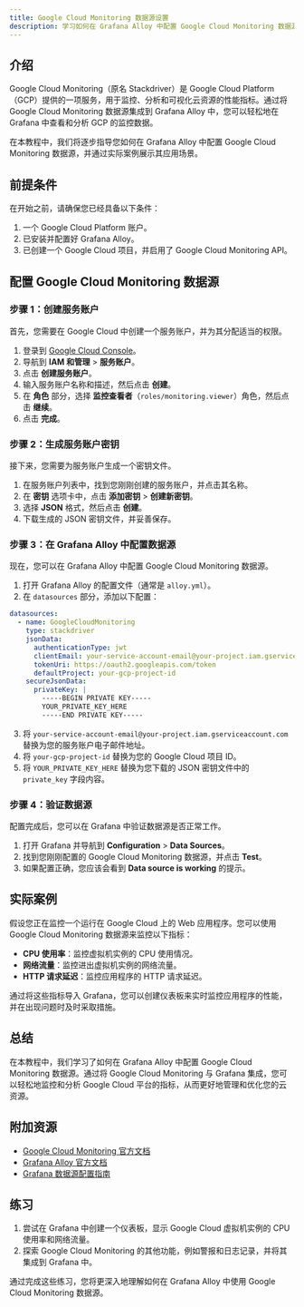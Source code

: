 ```yaml
---
title: Google Cloud Monitoring 数据源设置
description: 学习如何在 Grafana Alloy 中配置 Google Cloud Monitoring 数据源，以便监控和分析 Google Cloud 平台的指标。
---
```


## 介绍

Google Cloud Monitoring（原名 Stackdriver）是 Google Cloud Platform（GCP）提供的一项服务，用于监控、分析和可视化云资源的性能指标。通过将 Google Cloud Monitoring 数据源集成到 Grafana Alloy 中，您可以轻松地在 Grafana 中查看和分析 GCP 的监控数据。

在本教程中，我们将逐步指导您如何在 Grafana Alloy 中配置 Google Cloud Monitoring 数据源，并通过实际案例展示其应用场景。

## 前提条件

在开始之前，请确保您已经具备以下条件：

1. 一个 Google Cloud Platform 账户。
2. 已安装并配置好 Grafana Alloy。
3. 已创建一个 Google Cloud 项目，并启用了 Google Cloud Monitoring API。

## 配置 Google Cloud Monitoring 数据源

### 步骤 1：创建服务账户

首先，您需要在 Google Cloud 中创建一个服务账户，并为其分配适当的权限。

1. 登录到 [Google Cloud Console](https://console.cloud.google.com/)。
2. 导航到 **IAM 和管理** > **服务账户**。
3. 点击 **创建服务账户**。
4. 输入服务账户名称和描述，然后点击 **创建**。
5. 在 **角色** 部分，选择 **监控查看者**（`roles/monitoring.viewer`）角色，然后点击 **继续**。
6. 点击 **完成**。

### 步骤 2：生成服务账户密钥

接下来，您需要为服务账户生成一个密钥文件。

1. 在服务账户列表中，找到您刚刚创建的服务账户，并点击其名称。
2. 在 **密钥** 选项卡中，点击 **添加密钥** > **创建新密钥**。
3. 选择 **JSON** 格式，然后点击 **创建**。
4. 下载生成的 JSON 密钥文件，并妥善保存。

### 步骤 3：在 Grafana Alloy 中配置数据源

现在，您可以在 Grafana Alloy 中配置 Google Cloud Monitoring 数据源。

1. 打开 Grafana Alloy 的配置文件（通常是 `alloy.yml`）。
2. 在 `datasources` 部分，添加以下配置：

```yaml
datasources:
  - name: GoogleCloudMonitoring
    type: stackdriver
    jsonData:
      authenticationType: jwt
      clientEmail: your-service-account-email@your-project.iam.gserviceaccount.com
      tokenUri: https://oauth2.googleapis.com/token
      defaultProject: your-gcp-project-id
    secureJsonData:
      privateKey: |
        -----BEGIN PRIVATE KEY-----
        YOUR_PRIVATE_KEY_HERE
        -----END PRIVATE KEY-----
```

3. 将 `your-service-account-email@your-project.iam.gserviceaccount.com` 替换为您的服务账户电子邮件地址。
4. 将 `your-gcp-project-id` 替换为您的 Google Cloud 项目 ID。
5. 将 `YOUR_PRIVATE_KEY_HERE` 替换为您下载的 JSON 密钥文件中的 `private_key` 字段内容。

### 步骤 4：验证数据源

配置完成后，您可以在 Grafana 中验证数据源是否正常工作。

1. 打开 Grafana 并导航到 **Configuration** > **Data Sources**。
2. 找到您刚刚配置的 Google Cloud Monitoring 数据源，并点击 **Test**。
3. 如果配置正确，您应该会看到 **Data source is working** 的提示。

## 实际案例

假设您正在监控一个运行在 Google Cloud 上的 Web 应用程序。您可以使用 Google Cloud Monitoring 数据源来监控以下指标：

- **CPU 使用率**：监控虚拟机实例的 CPU 使用情况。
- **网络流量**：监控进出虚拟机实例的网络流量。
- **HTTP 请求延迟**：监控应用程序的 HTTP 请求延迟。

通过将这些指标导入 Grafana，您可以创建仪表板来实时监控应用程序的性能，并在出现问题时及时采取措施。

## 总结

在本教程中，我们学习了如何在 Grafana Alloy 中配置 Google Cloud Monitoring 数据源。通过将 Google Cloud Monitoring 与 Grafana 集成，您可以轻松地监控和分析 Google Cloud 平台的指标，从而更好地管理和优化您的云资源。

## 附加资源

- [Google Cloud Monitoring 官方文档](https://cloud.google.com/monitoring/docs)
- [Grafana Alloy 官方文档](https://grafana.com/docs/alloy/latest/)
- [Grafana 数据源配置指南](https://grafana.com/docs/grafana/latest/datasources/)

## 练习

1. 尝试在 Grafana 中创建一个仪表板，显示 Google Cloud 虚拟机实例的 CPU 使用率和网络流量。
2. 探索 Google Cloud Monitoring 的其他功能，例如警报和日志记录，并将其集成到 Grafana 中。

通过完成这些练习，您将更深入地理解如何在 Grafana Alloy 中使用 Google Cloud Monitoring 数据源。